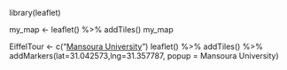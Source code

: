 library(leaflet)


my_map <- leaflet() %>%
addTiles()
my_map


EiffelTour <- c("<a href= 'http://www.mans.edu.eg' >Mansoura University</a>")
leaflet() %>%
addTiles() %>%
addMarkers(lat=31.042573,lng=31.357787, popup = Mansoura University)
